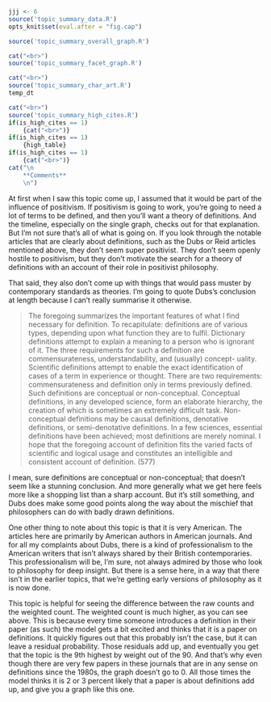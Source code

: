 ```r
jjj <- 6
source('topic_summary_data.R')
opts_knit$set(eval.after = "fig.cap")
```

```r
source('topic_summary_overall_graph.R')
```

```r
cat("<br>")
source('topic_summary_facet_graph.R')
```

```r
cat("<br>")
source('topic_summary_char_art.R')
temp_dt
```

```r
cat("<br>")
source('topic_summary_high_cites.R')
if(is_high_cites == 1)
	{cat("<br>")}
if(is_high_cites == 1)
	{high_table}
if(is_high_cites == 1)
	{cat("<br>")}
cat("\n
	**Comments**
	\n")
```

At first when I saw this topic come up, I assumed that it would be part of the influence of positivism. If positivism is going to work, you're going to need a lot of terms to be defined, and then you'll want a theory of definitions. And the timeline, especially on the single graph, checks out for that explanation. But I'm not sure that's all of what is going on. If you look through the notable articles that are clearly about definitions, such as the Dubs or Reid articles mentioned above, they don't seem super positivist. They don't seem openly hostile to positivism, but they don't motivate the search for a theory of definitions with an account of their role in positivist philosophy.

That said, they also don't come up with things that would pass muster by contemporary standards as theories. I'm going to quote Dubs's conclusion at length because I can't really summarise it otherwise.

> The foregoing summarizes the important features of what I find necessary for definition. To recapitulate: definitions are of various types, depending upon what function they are to fulfil. Dictionary definitions attempt to explain a meaning to a person who is ignorant of it. The three requirements for such a definition are commensurateness, understandability, and (usually) concept- uality. Scientific definitions attempt to enable the exact identification of cases of a term in experience or thought. There are two requirements: commensurateness and definition only in terms previously defined. Such definitions are conceptual or non-conceptual. Conceptual definitions, in any developed science, form an elaborate hierarchy, the creation of which is sometimes an extremely difficult task. Non-conceptual definitions may be causal definitions, denotative definitions, or semi-denotative definitions. In a few sciences, essential definitions have been achieved; most definitions are merely nominal. I hope that the foregoing account of definition fits the varied facts of scientific and logical usage and constitutes an intelligible and consistent account of definition. (577)

I mean, sure definitions are conceptual or non-conceptual; that doesn't seem like a stunning conclusion. And more generally what we get here feels more like a shopping list than a sharp account. But it's still something, and Dubs does make some good points along the way about the mischief that philosophers can do with badly drawn definitions.

One other thing to note about this topic is that it is very American. The articles here are primarily by American authors in American journals. And for all my complaints about Dubs, there is a kind of professionalism to the American writers that isn't always shared by their British contemporaries. This professionalism will be, I'm sure, not always admired by those who look to philosophy for deep insight. But there is a sense here, in a way that there isn't in the earlier topics, that we're getting early versions of philosophy as it is now done.

This topic is helpful for seeing the difference between the raw counts and the weighted count. The weighted count is much higher, as you can see above. This is because every time someone introduces a definition in their paper (as such) the model gets a bit excited and thinks that it is a paper on definitions. It quickly figures out that this probably isn't the case, but it can leave a residual probability. Those residuals add up, and eventually you get that the topic is the 9th highest by weight out of the 90. And that's why even though there are very few papers in these journals that are in any sense on definitions since the 1980s, the graph doesn't go to 0. All those times the model thinks it is 2 or 3 percent likely that a paper is about definitions add up, and give you a graph like this one.